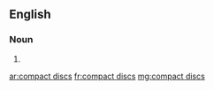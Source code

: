 ==English==

===Noun===
{{head|en|head=[[compact]] [[disc]]s}}

# {{plural of|compact disc}}

[[ar:compact discs]]
[[fr:compact discs]]
[[mg:compact discs]]